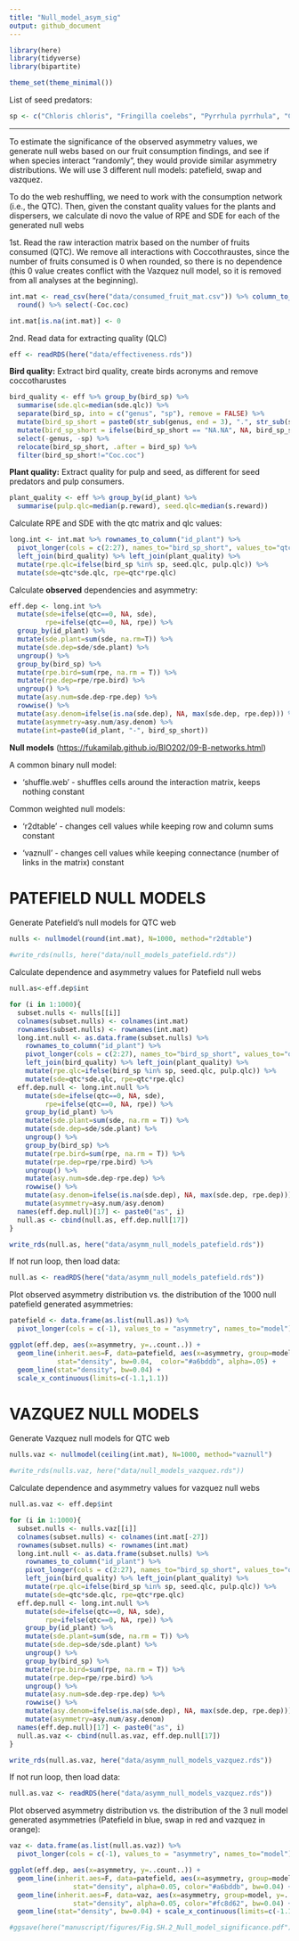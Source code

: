 ```yaml
---
title: "Null_model_asym_sig"
output: github_document
---
```


```r
library(here)
library(tidyverse)
library(bipartite)

theme_set(theme_minimal())
```


List of seed predators:

```r
sp <- c("Chloris chloris", "Fringilla coelebs", "Pyrrhula pyrrhula", "Coccothraustes coccothraustes", "Columba palumbus")
```

------------------------------------------------------------------------

To estimate the significance of the observed asymmetry values, we
generate null webs based on our fruit consumption findings, and see if
when species interact “randomly”, they would provide similar asymmetry
distributions. We will use 3 different null models: patefield, swap and
vazquez.

To do the web reshuffling, we need to work with the consumption network
(i.e., the QTC). Then, given the constant quality values for the plants
and dispersers, we calculate di novo the value of RPE and SDE for each
of the generated null webs

1st. Read the raw interaction matrix based on the number of fruits
consumed (QTC). We remove all interactions with Coccothraustes, since
the number of fruits consumed is 0 when rounded, so there is no
dependence (this 0 value creates conflict with the Vazquez null model,
so it is removed from all analyses at the beginning).

``` r
int.mat <- read_csv(here("data/consumed_fruit_mat.csv")) %>% column_to_rownames(var="id_plant") %>% 
  round() %>% select(-Coc.coc)

int.mat[is.na(int.mat)] <- 0
```

2nd. Read data for extracting quality (QLC)

``` r
eff <- readRDS(here("data/effectiveness.rds"))
```


**Bird quality:** Extract bird quality, create birds acronyms and remove
coccotharustes

``` r
bird_quality <- eff %>% group_by(bird_sp) %>% 
  summarise(sde.qlc=median(sde.qlc)) %>% 
  separate(bird_sp, into = c("genus", "sp"), remove = FALSE) %>% 
  mutate(bird_sp_short = paste0(str_sub(genus, end = 3), ".", str_sub(sp, end = 3))) %>% 
  mutate(bird_sp_short = ifelse(bird_sp_short == "NA.NA", NA, bird_sp_short)) %>% 
  select(-genus, -sp) %>% 
  relocate(bird_sp_short, .after = bird_sp) %>%
  filter(bird_sp_short!="Coc.coc")
```


**Plant quality:** Extract quality for pulp and seed, as different for
seed predators and pulp consumers.

``` r
plant_quality <- eff %>% group_by(id_plant) %>% 
  summarise(pulp.qlc=median(p.reward), seed.qlc=median(s.reward))
```


Calculate RPE and SDE with the qtc matrix and qlc values:

``` r
long.int <- int.mat %>% rownames_to_column("id_plant") %>%
  pivot_longer(cols = c(2:27), names_to="bird_sp_short", values_to="qtc") %>%
  left_join(bird_quality) %>% left_join(plant_quality) %>%
  mutate(rpe.qlc=ifelse(bird_sp %in% sp, seed.qlc, pulp.qlc)) %>%
  mutate(sde=qtc*sde.qlc, rpe=qtc*rpe.qlc)
```

Calculate **observed** dependencies and asymmetry:

``` r
eff.dep <- long.int %>% 
  mutate(sde=ifelse(qtc==0, NA, sde),
         rpe=ifelse(qtc==0, NA, rpe)) %>%
  group_by(id_plant) %>%
  mutate(sde.plant=sum(sde, na.rm=T)) %>%
  mutate(sde.dep=sde/sde.plant) %>%
  ungroup() %>%
  group_by(bird_sp) %>%
  mutate(rpe.bird=sum(rpe, na.rm = T)) %>%
  mutate(rpe.dep=rpe/rpe.bird) %>%
  ungroup() %>%
  mutate(asy.num=sde.dep-rpe.dep) %>%
  rowwise() %>%
  mutate(asy.denom=ifelse(is.na(sde.dep), NA, max(sde.dep, rpe.dep))) %>%
  mutate(asymmetry=asy.num/asy.denom) %>%
  mutate(int=paste0(id_plant, "-", bird_sp_short))
```

**Null models**
(<https://fukamilab.github.io/BIO202/09-B-networks.html>)

A common binary null model:

-   ‘shuffle.web’ - shuffles cells around the interaction matrix, keeps
    nothing constant

Common weighted null models:

-   ‘r2dtable’ - changes cell values while keeping row and column sums
    constant

-   ‘vaznull’ - changes cell values while keeping connectance (number of
    links in the matrix) constant
    

# PATEFIELD NULL MODELS

Generate Patefield’s null models for QTC web

``` r
nulls <- nullmodel(round(int.mat), N=1000, method="r2dtable")

#write_rds(nulls, here("data/null_models_patefield.rds"))
```

Calculate dependence and asymmetry values for Patefield null webs

``` r
null.as<-eff.dep$int

for (i in 1:1000){ 
  subset.nulls <- nulls[[i]]
  colnames(subset.nulls) <- colnames(int.mat)
  rownames(subset.nulls) <- rownames(int.mat)
  long.int.null <- as.data.frame(subset.nulls) %>% 
    rownames_to_column("id_plant") %>%
    pivot_longer(cols = c(2:27), names_to="bird_sp_short", values_to="qtc") %>%
    left_join(bird_quality) %>% left_join(plant_quality) %>%
    mutate(rpe.qlc=ifelse(bird_sp %in% sp, seed.qlc, pulp.qlc)) %>%
    mutate(sde=qtc*sde.qlc, rpe=qtc*rpe.qlc)
  eff.dep.null <- long.int.null %>% 
    mutate(sde=ifelse(qtc==0, NA, sde),
         rpe=ifelse(qtc==0, NA, rpe)) %>%
    group_by(id_plant) %>%
    mutate(sde.plant=sum(sde, na.rm = T)) %>%
    mutate(sde.dep=sde/sde.plant) %>%
    ungroup() %>%
    group_by(bird_sp) %>%
    mutate(rpe.bird=sum(rpe, na.rm = T)) %>%
    mutate(rpe.dep=rpe/rpe.bird) %>%
    ungroup() %>%
    mutate(asy.num=sde.dep-rpe.dep) %>%
    rowwise() %>%
    mutate(asy.denom=ifelse(is.na(sde.dep), NA, max(sde.dep, rpe.dep))) %>%
    mutate(asymmetry=asy.num/asy.denom)
  names(eff.dep.null)[17] <- paste0("as", i)
  null.as <- cbind(null.as, eff.dep.null[17])
}

write_rds(null.as, here("data/asymm_null_models_patefield.rds"))
```

If not run loop, then load data:

``` r
null.as <- readRDS(here("data/asymm_null_models_patefield.rds"))
```

Plot observed asymmetry distribution vs. the distribution of the 1000
null patefield generated asymmetries:

``` r
patefield <- data.frame(as.list(null.as)) %>% 
  pivot_longer(cols = c(-1), values_to = "asymmetry", names_to="model")

ggplot(eff.dep, aes(x=asymmetry, y=..count..)) + 
  geom_line(inherit.aes=F, data=patefield, aes(x=asymmetry, group=model, y=..count..), 
            stat="density", bw=0.04,  color="#a6bddb", alpha=.05) + 
  geom_line(stat="density", bw=0.04) + 
  scale_x_continuous(limits=c(-1.1,1.1))
```

# VAZQUEZ NULL MODELS

Generate Vazquez null models for QTC web

``` r
nulls.vaz <- nullmodel(ceiling(int.mat), N=1000, method="vaznull")

#write_rds(nulls.vaz, here("data/null_models_vazquez.rds"))
```

Calculate dependence and asymmetry values for vazquez null webs

``` r
null.as.vaz <- eff.dep$int

for (i in 1:1000){ 
  subset.nulls <- nulls.vaz[[i]]
  colnames(subset.nulls) <- colnames(int.mat[-27])
  rownames(subset.nulls) <- rownames(int.mat)
  long.int.null <- as.data.frame(subset.nulls) %>% 
    rownames_to_column("id_plant") %>%
    pivot_longer(cols = c(2:27), names_to="bird_sp_short", values_to="qtc") %>%
    left_join(bird_quality) %>% left_join(plant_quality) %>%
    mutate(rpe.qlc=ifelse(bird_sp %in% sp, seed.qlc, pulp.qlc)) %>%
    mutate(sde=qtc*sde.qlc, rpe=qtc*rpe.qlc)
  eff.dep.null <- long.int.null %>% 
    mutate(sde=ifelse(qtc==0, NA, sde),
         rpe=ifelse(qtc==0, NA, rpe)) %>%
    group_by(id_plant) %>%
    mutate(sde.plant=sum(sde, na.rm = T)) %>%
    mutate(sde.dep=sde/sde.plant) %>%
    ungroup() %>%
    group_by(bird_sp) %>%
    mutate(rpe.bird=sum(rpe, na.rm = T)) %>%
    mutate(rpe.dep=rpe/rpe.bird) %>%
    ungroup() %>%
    mutate(asy.num=sde.dep-rpe.dep) %>%
    rowwise() %>%
    mutate(asy.denom=ifelse(is.na(sde.dep), NA, max(sde.dep, rpe.dep))) %>%
    mutate(asymmetry=asy.num/asy.denom)
  names(eff.dep.null)[17] <- paste0("as", i)
  null.as.vaz <- cbind(null.as.vaz, eff.dep.null[17])
}

write_rds(null.as.vaz, here("data/asymm_null_models_vazquez.rds"))
```

If not run loop, then load data:

``` r
null.as.vaz <- readRDS(here("data/asymm_null_models_vazquez.rds"))
```

Plot observed asymmetry distribution vs. the distribution of the 3 null
model generated asymmetries (Patefield in blue, swap in red and vazquez
in orange):

``` r
vaz <- data.frame(as.list(null.as.vaz)) %>% 
  pivot_longer(cols = c(-1), values_to = "asymmetry", names_to="model")

ggplot(eff.dep, aes(x=asymmetry, y=..count..)) + 
  geom_line(inherit.aes=F, data=patefield, aes(x=asymmetry, group=model, y=..count..), 
                stat="density", alpha=0.05, color="#a6bddb", bw=0.04) +
  geom_line(inherit.aes=F, data=vaz, aes(x=asymmetry, group=model, y=..count..), 
                stat="density", alpha=0.05, color="#fc8d62", bw=0.04) +
  geom_line(stat="density", bw=0.04) + scale_x_continuous(limits=c(-1.1,1.1)) + theme_bw()

#ggsave(here("manuscript/figures/Fig.SH.2_Null_model_significance.pdf"), width = 6, height = 5)
```


